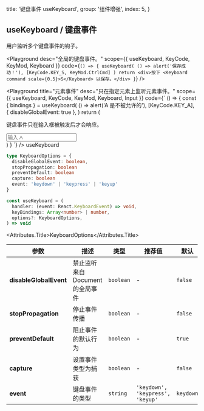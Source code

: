 
  title: '键盘事件 useKeyboard',
  group: '组件增强',
  index: 5,
}

## useKeyboard / 键盘事件

用户监听多个键盘事件的钩子。

<Playground
  desc="全局的键盘事件。"
  scope={{ useKeyboard, KeyCode, KeyMod, Keyboard }}
  code={`
() => {
  useKeyboard(
    () => alert('保存成功！'),
    [KeyCode.KEY_S, KeyMod.CtrlCmd]
  )
  return <div>按下 <Keyboard command scale={0.5}>S</Keyboard> 以保存。</div>
}
`}
/>

<Playground
  title="元素事件"
  desc="只在指定元素上监听元素事件。"
  scope={{ useKeyboard, KeyCode, KeyMod, Keyboard, Input }}
  code={`
() => {
  const { bindings } = useKeyboard(
    () => alert('A 是不被允许的'),
    [KeyCode.KEY_A],
    { disableGlobalEvent: true },
  )
  return (
  <div>
    <p>键盘事件只在输入框被触发后才会响应。</p>
    <Input {...bindings} placeholder="输入 A" />
  </div>
  )
}
`}
/>

<Attributes edit="/pages/en-us/hooks/use-keyboard.mdx">
<Attributes.Title>useKeyboard</Attributes.Title>

```ts
type KeyboardOptions = {
  disableGlobalEvent: boolean,
  stopPropagation: boolean
  preventDefault: boolean
  capture: boolean
  event: 'keydown' | 'keypress' | 'keyup'
}

const useKeyboard = (
  handler: (event: React.KeyboardEvent) => void,
  keyBindings: Array<number> | number,
  options?: KeyboardOptions,
) => void
```

<Attributes.Title>KeyboardOptions</Attributes.Title>

| 参数                   | 描述                             | 类型      | 推荐值                           | 默认      |
| ---------------------- | -------------------------------- | --------- | -------------------------------- | --------- |
| **disableGlobalEvent** | 禁止监听来自 Document 的全局事件 | `boolean` | -                                | `false`   |
| **stopPropagation**    | 停止事件传播                     | `boolean` | -                                | `false`   |
| **preventDefault**     | 阻止事件的默认行为               | `boolean` | -                                | `true`    |
| **capture**            | 设置事件类型为捕获               | `boolean` | -                                | `false`   |
| **event**              | 键盘事件的类型                   | `string`  | `'keydown', 'keypress', 'keyup'` | `keydown` |

</Attributes>

